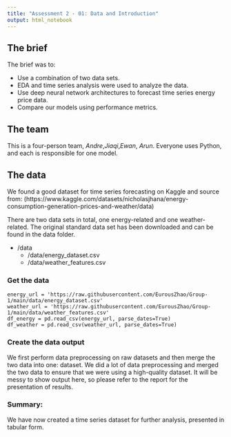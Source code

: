 ```yaml
---
title: "Assessment 2 - 01: Data and Introduction"
output: html_notebook
---
```


## The brief

The brief was to:

* Use a combination of two data sets.
* EDA and time series analysis were used to analyze the data.
* Use deep neural network architectures to forecast time series energy price data.
* Compare our models using performance metrics.

## The team

This is a four-person team, *Andre*,*Jiaqi*,*Ewan*, *Arun*. Everyone uses Python, and each is responsible for one model.

## The data

We found a good dataset for time series forecasting on Kaggle and source from: (https://www.kaggle.com/datasets/nicholasjhana/energy-consumption-generation-prices-and-weather/data)

There are two data sets in total, one energy-related and one weather-related. The original standard data set has been downloaded and can be found in the data folder.

* /data
  * /data/energy_dataset.csv
  * /data/weather_features.csv

### Get the data
```
energy_url = 'https://raw.githubusercontent.com/EurousZhao/Group-1/main/data/energy_dataset.csv'
weather_url = 'https://raw.githubusercontent.com/EurousZhao/Group-1/main/data/weather_features.csv'
df_energy = pd.read_csv(energy_url, parse_dates=True)
df_weather = pd.read_csv(weather_url, parse_dates=True)
```

### Create the data output

We first perform data preprocessing on raw datasets and then merge the two data into one: dataset.
We did a lot of data preprocessing and merged the two data to ensure that we were using a high-quality dataset. It will be messy to show output here, so please refer to the report for the presentation of results.

### Summary:

We have now created a time series dataset for further analysis, presented in tabular form.
